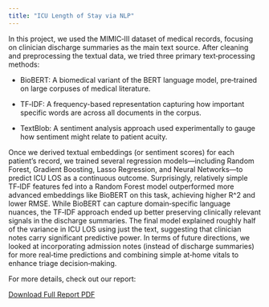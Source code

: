 ```yaml
---
title: "ICU Length of Stay via NLP"
---
```


In this project, we used the MIMIC‑III dataset of medical records, focusing on clinician discharge summaries as the main text source. After cleaning and preprocessing the textual data, we tried three primary text‑processing methods:

-   BioBERT: A biomedical variant of the BERT language model, pre‑trained on large corpuses of medical literature.

-   TF‑IDF: A frequency-based representation capturing how important specific words are across all documents in the corpus.

-   TextBlob: A sentiment analysis approach used experimentally to gauge how sentiment might relate to patient acuity.

Once we derived textual embeddings (or sentiment scores) for each patient’s record, we trained several regression models—including Random Forest, Gradient Boosting, Lasso Regression, and Neural Networks—to predict ICU LOS as a continuous outcome. Surprisingly, relatively simple TF‑IDF features fed into a Random Forest model outperformed more advanced embeddings like BioBERT on this task, achieving higher R\^2 and lower RMSE. While BioBERT can capture domain‑specific language nuances, the TF‑IDF approach ended up better preserving clinically relevant signals in the discharge summaries. The final model explained roughly half of the variance in ICU LOS using just the text, suggesting that clinician notes carry significant predictive power. In terms of future directions, we looked at incorporating admission notes (instead of discharge summaries) for more real‑time predictions and combining simple at‑home vitals to enhance triage decision‑making.

For more details, check out our report:

[Download Full Report PDF](downloads/Stats_140XP_Project_Report.pdf){.btn .btn-success target="_blank"}
